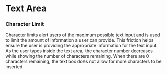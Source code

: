 



<Meta
  title="Commons/Components/Form Fields/TextareaField"
  component={TextareaField}
/>

# Text Area

<Description />

<Preview>
<Story name="Basic">
  <Basic />
</Story>
</Preview>

<Props story="Basic" />

### Character Limit

Character limits alert users of the maximum possible text input and is used to limit the amount of information a user can provide. This friction helps ensure the user is providing the appropriate information for the text input. As the user types inside the text area, the character number decreases while showing the number of characters remaining. When there are 0 characters remaining, the text box does not allow for more characters to be inserted.
<Preview>
  <Story id="commons-components-form-fields-textareafield--character-limit" />
</Preview>


